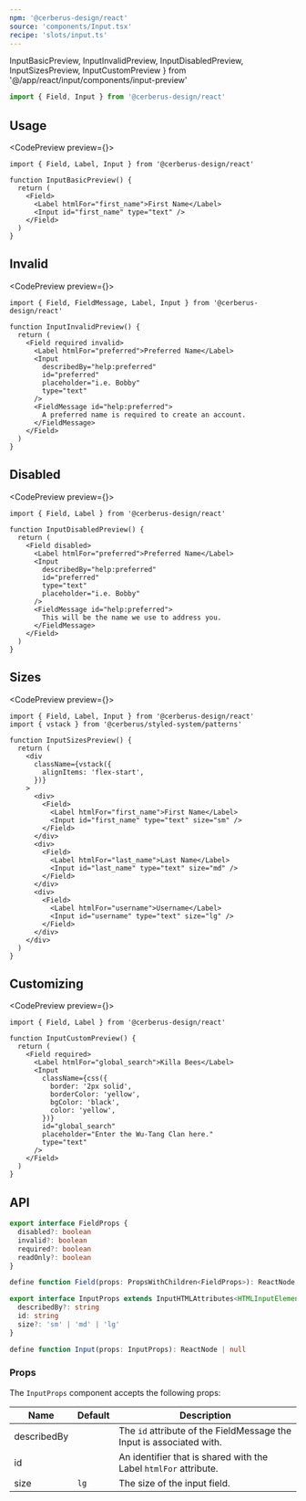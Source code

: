 ```yaml
---
npm: '@cerberus-design/react'
source: 'components/Input.tsx'
recipe: 'slots/input.ts'
---
```


  InputBasicPreview,
  InputInvalidPreview,
  InputDisabledPreview,
  InputSizesPreview,
  InputCustomPreview
} from '@/app/react/input/components/input-preview'

```ts
import { Field, Input } from '@cerberus-design/react'
```

## Usage

<CodePreview preview={<InputBasicPreview />}>
```tsx title="first-name-input.tsx" {7}
import { Field, Label, Input } from '@cerberus-design/react'

function InputBasicPreview() {
  return (
    <Field>
      <Label htmlFor="first_name">First Name</Label>
      <Input id="first_name" type="text" />
    </Field>
  )
}
```
</CodePreview>

## Invalid

<CodePreview preview={<InputInvalidPreview />}>
```tsx title="search-input.tsx" {5}
import { Field, FieldMessage, Label, Input } from '@cerberus-design/react'

function InputInvalidPreview() {
  return (
    <Field required invalid>
      <Label htmlFor="preferred">Preferred Name</Label>
      <Input
        describedBy="help:preferred"
        id="preferred"
        placeholder="i.e. Bobby"
        type="text"
      />
      <FieldMessage id="help:preferred">
        A preferred name is required to create an account.
      </FieldMessage>
    </Field>
  )
}
```
</CodePreview>

## Disabled

<CodePreview preview={<InputDisabledPreview />}>
```tsx title="search-input.tsx" {5}
import { Field, Label } from '@cerberus-design/react'

function InputDisabledPreview() {
  return (
    <Field disabled>
      <Label htmlFor="preferred">Preferred Name</Label>
      <Input
        describedBy="help:preferred"
        id="preferred"
        type="text"
        placeholder="i.e. Bobby"
      />
      <FieldMessage id="help:preferred">
        This will be the name we use to address you.
      </FieldMessage>
    </Field>
  )
}
```
</CodePreview>

## Sizes

<CodePreview preview={<InputSizesPreview />}>
```tsx title="search-input.tsx" {14,20,26}
import { Field, Label, Input } from '@cerberus-design/react'
import { vstack } from '@cerberus/styled-system/patterns'

function InputSizesPreview() {
  return (
    <div
      className={vstack({
        alignItems: 'flex-start',
      })}
    >
      <div>
        <Field>
          <Label htmlFor="first_name">First Name</Label>
          <Input id="first_name" type="text" size="sm" />
        </Field>
      </div>
      <div>
        <Field>
          <Label htmlFor="last_name">Last Name</Label>
          <Input id="last_name" type="text" size="md" />
        </Field>
      </div>
      <div>
        <Field>
          <Label htmlFor="username">Username</Label>
          <Input id="username" type="text" size="lg" />
        </Field>
      </div>
    </div>
  )
}
```
</CodePreview>

## Customizing

<CodePreview preview={<InputCustomPreview />}>
```tsx title="search-input.tsx"
import { Field, Label } from '@cerberus-design/react'

function InputCustomPreview() {
  return (
    <Field required>
      <Label htmlFor="global_search">Killa Bees</Label>
      <Input
        className={css({
          border: '2px solid',
          borderColor: 'yellow',
          bgColor: 'black',
          color: 'yellow',
        })}
        id="global_search"
        placeholder="Enter the Wu-Tang Clan here."
        type="text"
      />
    </Field>
  )
}

```
</CodePreview>

## API

<NoteAdmonition description="The Label component must be used within a Field provider." />

```ts showLineNumbers=false
export interface FieldProps {
  disabled?: boolean
  invalid?: boolean
  required?: boolean
  readOnly?: boolean
}

define function Field(props: PropsWithChildren<FieldProps>): ReactNode | null
```

```ts showLineNumbers=false
export interface InputProps extends InputHTMLAttributes<HTMLInputElement> {
  describedBy?: string
  id: string
  size?: 'sm' | 'md' | 'lg'
}

define function Input(props: InputProps): ReactNode | null
```

### Props

The `InputProps` component accepts the following props:

| Name     | Default | Description                                                   |
| -------- | ------- | ------------------------------------------------------------- |
| describedBy     |    | The `id` attribute of the FieldMessage the Input is associated with. |
| id   |    |  An identifier that is shared with the Label `htmlFor` attribute.        |
| size   | `lg`   |  The size of the input field.        |
